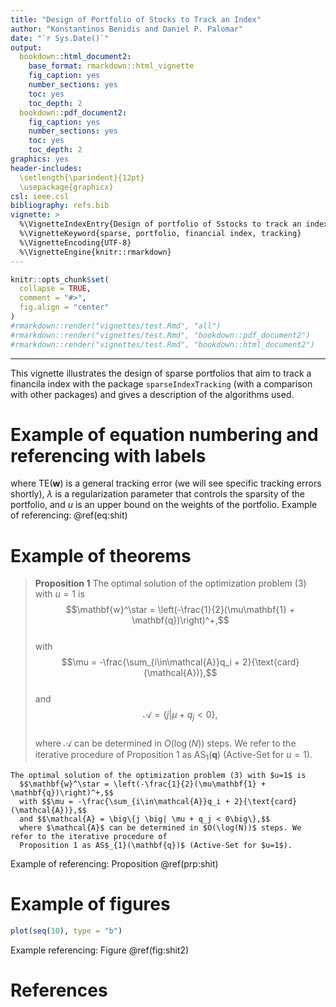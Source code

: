 ```yaml
---
title: "Design of Portfolio of Stocks to Track an Index"
author: "Konstantinos Benidis and Daniel P. Palomar"
date: "`r Sys.Date()`"
output:
  bookdown::html_document2:
    base_format: rmarkdown::html_vignette
    fig_caption: yes
    number_sections: yes
    toc: yes
    toc_depth: 2
  bookdown::pdf_document2:
    fig_caption: yes
    number_sections: yes
    toc: yes
    toc_depth: 2
graphics: yes
header-includes: 
  \setlength{\parindent}{12pt} 
  \usepackage{graphicx}
csl: ieee.csl
bibliography: refs.bib
vignette: >
  %\VignetteIndexEntry{Design of portfolio of Sstocks to track an index}
  %\VignetteKeyword{sparse, portfolio, financial index, tracking}
  %\VignetteEncoding{UTF-8}
  %\VignetteEngine{knitr::rmarkdown}
---
```


```r
knitr::opts_chunk$set(
  collapse = TRUE,
  comment = "#>",
  fig.align = "center"
)
#rmarkdown::render("vignettes/test.Rmd", "all")
#rmarkdown::render("vignettes/test.Rmd", "bookdown::pdf_document2")
#rmarkdown::render("vignettes/test.Rmd", "bookdown::html_document2")
```

-----------
This vignette illustrates the design of sparse portfolios that aim to track a financila index with the package `sparseIndexTracking` (with a comparison with other packages) and gives a description of the algorithms used.


# Example of equation numbering and referencing with labels
\begin{equation}
\begin{array}{ll}
\underset{\mathbf{w}}{\text{minimize}} & \text{TE}(\mathbf{w}) + \lambda\|\mathbf{w}\|_0\\
\textsf{subject to}
 & \mathbf{w}^\top\mathbf{1}=1\\
 & \mathbf{0}\leq\mathbf{w}\leq u\mathbf{1},
\end{array}
(\#eq:shit)
\end{equation}
\noindent where $\text{TE}(\mathbf{w})$ is a general tracking error (we will see specific tracking errors shortly), $\lambda$ is a regularization parameter that controls the sparsity of the portfolio, and $u$ is an upper bound on the weights of the portfolio. Example of referencing: \@ref(eq:shit)


# Example of theorems

> **Proposition 1** The optimal solution of the optimization problem (3) with $u=1$ is
  $$\mathbf{w}^\star = \left(-\frac{1}{2}(\mu\mathbf{1} + \mathbf{q})\right)^+,$$	
  with $$\mu = -\frac{\sum_{i\in\mathcal{A}}q_i + 2}{\text{card}(\mathcal{A})},$$	
  and $$\mathcal{A} = \big\{j \big| \mu + q_j < 0\big\},$$	
  where $\mathcal{A}$ can be determined in $O(\log(N))$ steps. We refer to the iterative procedure of 
  Proposition 1 as AS$_{1}(\mathbf{q})$ (Active-Set for $u=1$).

```proposition
The optimal solution of the optimization problem (3) with $u=1$ is
  $$\mathbf{w}^\star = \left(-\frac{1}{2}(\mu\mathbf{1} + \mathbf{q})\right)^+,$$	
  with $$\mu = -\frac{\sum_{i\in\mathcal{A}}q_i + 2}{\text{card}(\mathcal{A})},$$	
  and $$\mathcal{A} = \big\{j \big| \mu + q_j < 0\big\},$$	
  where $\mathcal{A}$ can be determined in $O(\log(N))$ steps. We refer to the iterative procedure of 
  Proposition 1 as AS$_{1}(\mathbf{q})$ (Active-Set for $u=1$).
```

Example of referencing: Proposition \@ref(prp:shit)

# Example of figures

```r
plot(seq(10), type = "b")
```

Example referencing: Figure \@ref(fig:shit2)



# References {-}
\setlength{\parindent}{-0.2in}
\setlength{\leftskip}{0.2in}
\setlength{\parskip}{8pt}
\noindent
